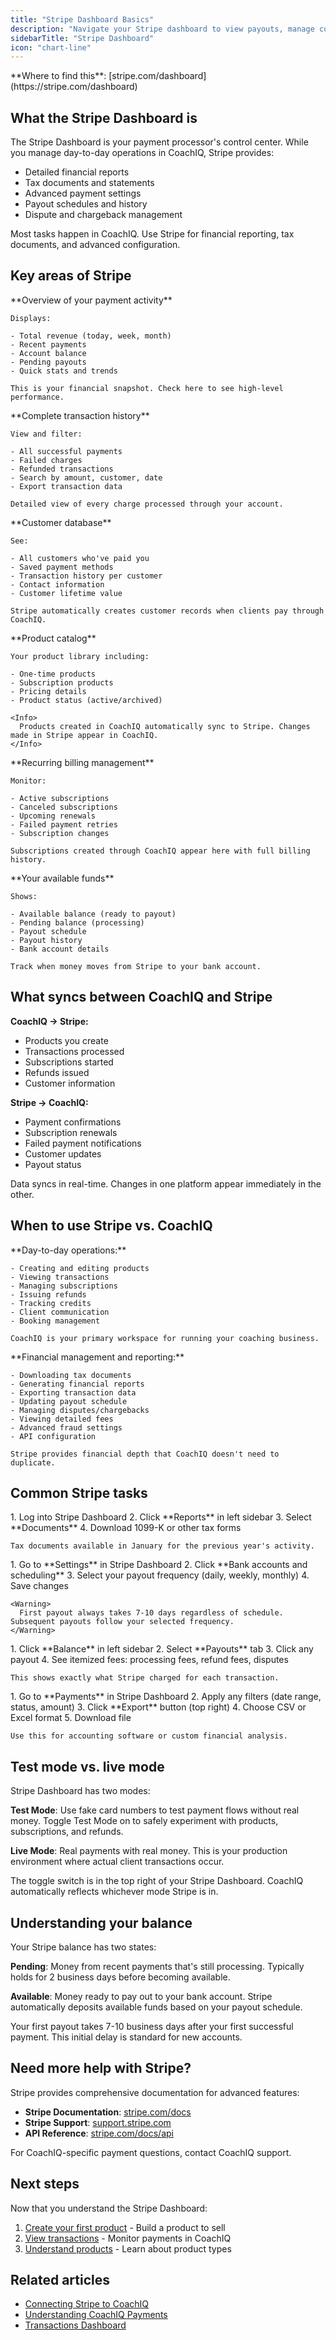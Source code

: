 ```yaml
---
title: "Stripe Dashboard Basics"
description: "Navigate your Stripe dashboard to view payouts, manage customers, and access financial reports"
sidebarTitle: "Stripe Dashboard"
icon: "chart-line"
---
```


<Info>
  **Where to find this**: [stripe.com/dashboard](https://stripe.com/dashboard)
</Info>

## What the Stripe Dashboard is

The Stripe Dashboard is your payment processor's control center. While you manage day-to-day operations in CoachIQ, Stripe provides:

- Detailed financial reports
- Tax documents and statements
- Advanced payment settings
- Payout schedules and history
- Dispute and chargeback management

<Note>
  Most tasks happen in CoachIQ. Use Stripe for financial reporting, tax documents, and advanced configuration.
</Note>

## Key areas of Stripe

<Tabs>
  <Tab title="Home">
    **Overview of your payment activity**

    Displays:

    - Total revenue (today, week, month)
    - Recent payments
    - Account balance
    - Pending payouts
    - Quick stats and trends

    This is your financial snapshot. Check here to see high-level performance.
  </Tab>
  <Tab title="Payments">
    **Complete transaction history**

    View and filter:

    - All successful payments
    - Failed charges
    - Refunded transactions
    - Search by amount, customer, date
    - Export transaction data

    Detailed view of every charge processed through your account.
  </Tab>
  <Tab title="Customers">
    **Customer database**

    See:

    - All customers who've paid you
    - Saved payment methods
    - Transaction history per customer
    - Contact information
    - Customer lifetime value

    Stripe automatically creates customer records when clients pay through CoachIQ.
  </Tab>
  <Tab title="Products">
    **Product catalog**

    Your product library including:

    - One-time products
    - Subscription products
    - Pricing details
    - Product status (active/archived)

    <Info>
      Products created in CoachIQ automatically sync to Stripe. Changes made in Stripe appear in CoachIQ.
    </Info>
  </Tab>
  <Tab title="Subscriptions">
    **Recurring billing management**

    Monitor:

    - Active subscriptions
    - Canceled subscriptions
    - Upcoming renewals
    - Failed payment retries
    - Subscription changes

    Subscriptions created through CoachIQ appear here with full billing history.
  </Tab>
  <Tab title="Balance">
    **Your available funds**

    Shows:

    - Available balance (ready to payout)
    - Pending balance (processing)
    - Payout schedule
    - Payout history
    - Bank account details

    Track when money moves from Stripe to your bank account.
  </Tab>
</Tabs>

## What syncs between CoachIQ and Stripe

**CoachIQ → Stripe:**

- Products you create
- Transactions processed
- Subscriptions started
- Refunds issued
- Customer information

**Stripe → CoachIQ:**

- Payment confirmations
- Subscription renewals
- Failed payment notifications
- Customer updates
- Payout status

<Check>
  Data syncs in real-time. Changes in one platform appear immediately in the other.
</Check>

## When to use Stripe vs. CoachIQ

<Tabs>
  <Tab title="Use CoachIQ for">
    **Day-to-day operations:**

    - Creating and editing products
    - Viewing transactions
    - Managing subscriptions
    - Issuing refunds
    - Tracking credits
    - Client communication
    - Booking management

    CoachIQ is your primary workspace for running your coaching business.
  </Tab>
  <Tab title="Use Stripe for">
    **Financial management and reporting:**

    - Downloading tax documents
    - Generating financial reports
    - Exporting transaction data
    - Updating payout schedule
    - Managing disputes/chargebacks
    - Viewing detailed fees
    - Advanced fraud settings
    - API configuration

    Stripe provides financial depth that CoachIQ doesn't need to duplicate.
  </Tab>
</Tabs>

## Common Stripe tasks

<AccordionGroup>
  <Accordion title="Download tax documents">
    1. Log into Stripe Dashboard
    2. Click **Reports** in left sidebar
    3. Select **Documents**
    4. Download 1099-K or other tax forms

    Tax documents available in January for the previous year's activity.
  </Accordion>
  <Accordion title="Change payout schedule">
    1. Go to **Settings** in Stripe Dashboard
    2. Click **Bank accounts and scheduling**
    3. Select your payout frequency (daily, weekly, monthly)
    4. Save changes

    <Warning>
      First payout always takes 7-10 days regardless of schedule. Subsequent payouts follow your selected frequency.
    </Warning>
  </Accordion>
  <Accordion title="View detailed fees breakdown">
    1. Click **Balance** in left sidebar
    2. Select **Payouts** tab
    3. Click any payout
    4. See itemized fees: processing fees, refund fees, disputes

    This shows exactly what Stripe charged for each transaction.
  </Accordion>
  <Accordion title="Export transaction data">
    1. Go to **Payments** in Stripe Dashboard
    2. Apply any filters (date range, status, amount)
    3. Click **Export** button (top right)
    4. Choose CSV or Excel format
    5. Download file

    Use this for accounting software or custom financial analysis.
  </Accordion>
</AccordionGroup>

## Test mode vs. live mode

Stripe Dashboard has two modes:

**Test Mode**: Use fake card numbers to test payment flows without real money. Toggle Test Mode on to safely experiment with products, subscriptions, and refunds.

**Live Mode**: Real payments with real money. This is your production environment where actual client transactions occur.

<Info>
  The toggle switch is in the top right of your Stripe Dashboard. CoachIQ automatically reflects whichever mode Stripe is in.
</Info>

## Understanding your balance

Your Stripe balance has two states:

**Pending**: Money from recent payments that's still processing. Typically holds for 2 business days before becoming available.

**Available**: Money ready to pay out to your bank account. Stripe automatically deposits available funds based on your payout schedule.

<Note>
  Your first payout takes 7-10 business days after your first successful payment. This initial delay is standard for new accounts.
</Note>

## Need more help with Stripe?

Stripe provides comprehensive documentation for advanced features:

- **Stripe Documentation**: [stripe.com/docs](https://stripe.com/docs)
- **Stripe Support**: [support.stripe.com](https://support.stripe.com)
- **API Reference**: [stripe.com/docs/api](https://stripe.com/docs/api)

For CoachIQ-specific payment questions, contact CoachIQ support.

## Next steps

Now that you understand the Stripe Dashboard:

1. [Create your first product](/payments/creating-first-product) - Build a product to sell
2. [View transactions](/payments/transactions-dashboard) - Monitor payments in CoachIQ
3. [Understand products](/payments/products-overview) - Learn about product types

## Related articles

- [Connecting Stripe to CoachIQ](/payments/connecting-stripe)
- [Understanding CoachIQ Payments](/payments/understanding-payments)
- [Transactions Dashboard](/payments/transactions-dashboard)